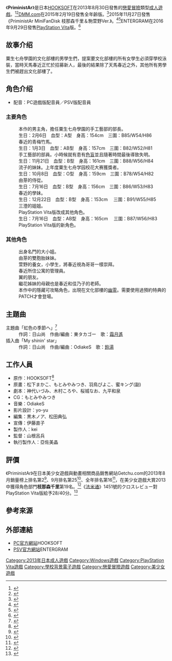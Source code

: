 {{NoteTA
| G1=Games
}}
{{Infobox animanga/Headerofja
|title= PriministAr
|image= PriministAr.jpg
|size= 262px
|caption= 
|japanese= PriministAr -プライミニスター-
|english= Primini Star
|kana= ふらいみにすたあ
|romaji= Furaiminisytaa
|genre= [[戀愛|戀愛]]、校園
}}
{{Infobox animanga/Game
|標題=
|類型=[[戀愛冒險|戀愛冒險]]
|使用平台=Windows XP/Vista/7/8<br>[[PlayStation_Vita|PlayStation Vita]]
|遊戲引擎=
|開發團隊=[[HOOKSOFT|HOOKSOFT]]
|代理商=HOOKSOFT<br>[[DMM.com|DMM.com]]（DL版、全年齡版）<br>ENTERGRAM（PSV）
|製作人=kei
|監製=山根呂兵
|腳本=神代いづみ、木村ころや<br>桜城なお、九平和泉
|人物設定=松下まかこ、もとみやみつき<br>羽鳥ぴよこ、蜜キング（副畫師）
|音樂=OdiakeS
|遊戲人數=1
|發售日=2013年8月30日<br>2014年4月18日（DL版）<ref>{{cite web|url=http://www.dmm.co.jp/dc/pcgame/-/detail/=/cid=roboprn_0004/?i3_ref=search&i3_ord=1|script-title=ja:PriministAr -プライミニスター|publisher=[[DMM.com|DMM.com]]|accessdate=2015年11月19日|language=ja|archive-date=2015年11月19日|archive-url=https://web.archive.org/web/20151119175255/http://www.dmm.co.jp/dc/pcgame/-/detail/=/cid=roboprn_0004/?i3_ref=search&i3_ord=1|dead-url=no}}</ref><br>2015年2月19日（全年齡版）<br>2016年9月29日（PSV）
|對象年齡=18禁、全年齡（PC）
|結局數=7
}}
{{Infobox animanga/Game
|標題=MiniFanDisc 枝那森千里＆駒萱野Ver.
|類型=戀愛冒險
|使用平台=Windows XP/Vista/7/8
|遊戲引擎=
|開發團隊=HOOKSOFT
|代理商=HOOKSOFT
|製作人=
|監製=
|腳本=桜城なお
|人物設定=もとみやみつき
|音樂=
|遊戲人數=1
|發售日=2015年11月27日
|對象年齡=18禁
|結局數=2
}}
{{Infobox animanga/Footerofja}}
《'''PriministAr'''》是日本[[HOOKSOFT|HOOKSOFT]]在2013年8月30日發售的[[戀愛冒險|戀愛冒險]]類型[[日本成人遊戲|成人遊戲]]。<ref name="test">{{cite web|url=http://www.hook-net.jp/priministar/|script-title=ja:PriministAr -プライミニスター-|publisher=HOOKSOFT|accessdate=2015年7月15日|language=ja|archive-date=2015年7月15日|archive-url=https://web.archive.org/web/20150715085637/http://www.hook-net.jp/priministar/|dead-url=no}}</ref><ref>{{cite web|url=https://vndb.org/v12447|title=PriministAr|publisher=The Visual Novel Database|accessdate=2015年11月17日|language=en|archive-date=2015年1月5日|archive-url=https://web.archive.org/web/20150105053413/https://vndb.org/v12447|dead-url=no}}</ref>[[DMM.com|DMM.com]]在2015年2月19日發售全年齡版。<ref>{{cite web|url=http://dlsoft.dmm.com/detail/ihas_0001/|script-title=ja:PriministAr -プライミニスター-|publisher=DMM.com|accessdate=2017年3月11日|language=ja|archive-date=2017年7月4日|archive-url=https://web.archive.org/web/20170704092740/http://dlsoft.dmm.com/detail/ihas_0001/|dead-url=no}}</ref>2015年11月27日發售《PriministAr MiniFanDisk 枝那森千里＆駒萱野Ver.》。<ref>{{cite web|url=http://www.getchu.com/soft.phtml?id=873221|script-title=ja:PriministAr -プライミニスター- MiniFanDisc 枝那森千里＆駒萱野Ver. 初回版|publisher=Getchu.com|accessdate=2015年10月25日|language=ja|archive-date=2015年10月23日|archive-url=https://web.archive.org/web/20151023181443/http://www.getchu.com/soft.phtml?id=873221|dead-url=no}}</ref><ref>{{cite web|url=https://vndb.org/v16244|title=PriministAr MiniFanDisc Enamori Senri & Koma Kayano Ver.|publisher=The Visual Novel Database|accessdate=2015年11月17日|language=en|archive-date=2016年12月8日|archive-url=https://web.archive.org/web/20161208230352/https://vndb.org/v16244|dead-url=no}}</ref>ENTERGRAM在2016年9月29日發售[[PlayStation_Vita|PlayStation Vita]]版。<ref>{{Cite web|url=http://www.4gamer.net/games/348/G034877/|script-title=ja:PriministAr -プライミニスター-|publisher=4Gamer.net|language=ja|accessdate=2016-12-18|archive-date=2016-12-20|archive-url=https://web.archive.org/web/20161220152938/http://www.4gamer.net/games/348/G034877/|dead-url=no}}</ref>

== 故事介绍 ==
粟生七舟學園的文化部樓的男學生們，提案要文化部樓的所有女學生必須穿學校泳裝，當時天馬春近正忙於招募新人，最後的結果除了天馬春近之外，其他所有男學生們被趕出文化部樓了。

== 角色介绍 ==
*配音：PC遊戲版配音員／PSV版配音員
=== 主要角色 ===
;{{nihongo|天馬春近|天馬 春近（てんま はるちか）}}
:本作的男主角，擔任粟生七舟學園的手工藝部的部長。
;{{nihongo|安藝佳乃子|安芸 かのこ（あき かのこ）||聲：{{tsl|ja|秋野花|秋野花}}<ref>{{cite web|url=http://www.hook-net.jp/priministar/chara/01_kanoko.html|script-title=ja:安芸 かのこ|publisher=[[HOOKSOFT|HOOKSOFT]]|accessdate=2016年12月17日|language=ja|archive-date=2016年11月6日|archive-url=https://web.archive.org/web/20161106073247/http://www.hook-net.jp/priministar/chara/01_kanoko.html|dead-url=no}}</ref>／{{lang|ja|あさみほとり}}<ref name="Character">{{cite web|url=http://www.entergram.co.jp/priministar/character.html|title=Character|publisher=ENTERGRAM|accessdate=2016年12月17日|language=ja|archive-date=2016年10月27日|archive-url=https://web.archive.org/web/20161027023451/http://www.entergram.co.jp/priministar/character.html|dead-url=no}}</ref>}}
:生日：2月6日　血型：A型　身高：154cm　三圍：B85/W54/H86
:春近的青梅竹馬。
;{{nihongo|枝那森千里|枝那森 千里（えなもり せんり）||聲：{{tsl|ja|白月かなめ}}<ref>{{cite web|url=http://www.hook-net.jp/priministar/chara/02_senri.html|script-title=ja:枝那森 千里|publisher=HOOKSOFT|accessdate=2016年12月17日|language=ja|archive-date=2016年11月11日|archive-url=https://web.archive.org/web/20161111210500/http://www.hook-net.jp/priministar/chara/02_senri.html|dead-url=no}}</ref>／松山紗香<ref name="Character"/>}}
:生日：1月3日　血型：AB型　身高：157cm　三圍：B82/W52/H81
:手工藝部的部員。小時候就有患有[[色盲|色盲]]並且隨著時間最後導致失明。
;{{nihongo|繼花三澄|継花 三澄（つぎはな みすみ）||聲：{{tsl|ja|有栖川みや美}}<ref>{{cite web|url=http://www.hook-net.jp/priministar/chara/03_misumi.html|script-title=ja:継花 三澄|publisher=HOOKSOFT|accessdate=2016年12月17日|language=ja|archive-date=2016年10月21日|archive-url=https://web.archive.org/web/20161021052255/http://www.hook-net.jp/priministar/chara/03_misumi.html|dead-url=no}}</ref>／[[高田初美|高田初美]]<ref name="Character"/>}}
:生日：11月21日　血型：B型　身高：161cm　三圍：B88/W56/H84
:流子的妹妹。上年度粟生七舟学园校花大赛獲獎者。
;{{nihongo|木倉汐路|木倉 汐路（きくら しおじ）||聲：[[青葉林檎|青葉林檎]]<ref>{{cite web|url=http://www.hook-net.jp/priministar/chara/04_shioji.html|script-title=ja:木倉 汐路|publisher=HOOKSOFT|accessdate=2016年12月17日|language=ja|archive-date=2016年11月6日|archive-url=https://web.archive.org/web/20161106072439/http://www.hook-net.jp/priministar/chara/04_shioji.html|dead-url=no}}</ref>／北野愛<ref name="Character"/>}}
:生日：10月8日　血型：O型　身高：159cm　三圍：B78/W54/H82
:由芽的侍從。
;{{nihongo|桐理翼|桐理 つばさ（とうり つばさ）||聲：{{tsl|ja|百瀬ぽこ}}<ref>{{cite web|url=http://www.hook-net.jp/priministar/chara/05_tsubasa.html|script-title=ja:桐理 つばさ|publisher=HOOKSOFT|accessdate=2016年12月17日|language=ja|archive-date=2016年11月6日|archive-url=https://web.archive.org/web/20161106073738/http://www.hook-net.jp/priministar/chara/05_tsubasa.html|dead-url=no}}</ref>／岩崎春奈<ref name="Character"/>}}
:生日：7月16日　血型：B型　身高：156cm　三圍：B86/W53/H83
:春近的學妹。
;{{nihongo|繼花流流子|継花 流々子（つぎはな るるこ）||聲：{{tsl|ja|藤咲ウサ}}<ref>{{cite web|url=http://www.hook-net.jp/priministar/chara/06_ruruko.html|script-title=ja:継花 流々子|publisher=HOOKSOFT|accessdate=2016年12月17日|language=ja|archive-date=2014年6月14日|archive-url=https://web.archive.org/web/20140614053837/http://www.hook-net.jp/priministar/chara/06_ruruko.html|dead-url=no}}</ref>／[[櫻咲千依|櫻咲千依]]<ref name="Character"/>}}
:生日：12月22日　血型：B型　身高：153cm　 三圍：B91/W55/H85
:三澄的姐姐。
:PlayStation Vita版改成其他角色。
;{{nihongo|伊林彩里|伊林いろり|||聲：[[佐倉綾音|佐倉綾音]]<ref name="Character"/>}}
:生日：7月16日　血型：AB型　身高：165cm　 三圍：B87/W56/H83
:PlayStation Vita版的新角色。

=== 其他角色 ===
;{{nihongo|參宮由芽|参宮 由芽（さんぐう ゆめ）||聲：{{lang|ja|[[早瀨彌生|早瀬ゃょぃ]]}}<ref>{{cite web|url=http://www.hook-net.jp/priministar/chara/07_yume.html|script-title=ja:参宮 由芽|publisher=HOOKSOFT|accessdate=2016年12月17日|language=ja|archive-date=2016年11月6日|archive-url=https://web.archive.org/web/20161106064053/http://www.hook-net.jp/priministar/chara/07_yume.html|dead-url=no}}</ref>}}
:出身名門的大小姐。
;{{nihongo|參宮巴菜|参宮 巴菜（さんぐう はな）||聲：{{lang|ja|早瀬ゃょぃ}}<ref>{{cite web|url=http://www.hook-net.jp/priministar/chara/08_hana.html|script-title=ja:参宮 巴菜|publisher=HOOKSOFT|accessdate=2016年12月17日|language=ja|archive-date=2016年11月13日|archive-url=https://web.archive.org/web/20161113182349/http://www.hook-net.jp/priministar/chara/08_hana.html|dead-url=no}}</ref>}}
:由芽的雙胞胎妹妹。
;{{nihongo|駒小系|駒 小糸（こま こいと）||聲：{{tsl|ja|雪村とあ}}<ref>{{cite web|url=http://www.hook-net.jp/priministar/chara/09_koito.html|script-title=ja:駒 小糸|publisher=HOOKSOFT|accessdate=2016年12月17日|language=ja|archive-date=2016年11月6日|archive-url=https://web.archive.org/web/20161106062933/http://www.hook-net.jp/priministar/chara/09_koito.html|dead-url=no}}</ref>}}
:萱野的養女，小學生，將春近視為哥哥一樣崇拜。
;{{nihongo|駒萱野|駒 萱野（こま かやの）||聲：{{tsl|ja|美月 (声優)|美月}}<ref>{{cite web|url=http://www.hook-net.jp/priministar/chara/10_kayano.html|script-title=ja:駒 萱野|publisher=HOOKSOFT|accessdate=2016年12月17日|language=ja|archive-date=2016年11月6日|archive-url=https://web.archive.org/web/20161106062945/http://www.hook-net.jp/priministar/chara/10_kayano.html|dead-url=no}}</ref>}}
:春近所住公寓的管理員。
;{{nihongo|比古咲花蓮|比古咲 花蓮（ひこさき かれん）||聲：{{tsl|ja|奏雨|奏雨}}<ref>{{cite web|url=http://www.hook-net.jp/priministar/chara/11_karen.html|script-title=ja:比古咲 花蓮|publisher=HOOKSOFT|accessdate=2016年12月17日|language=ja|archive-date=2014年2月19日|archive-url=https://web.archive.org/web/20140219012841/http://www.hook-net.jp/priministar/chara/11_karen.html|dead-url=no}}</ref>}}
:翼的朋友。
;{{nihongo|繼花十貴惠|継花 十貴恵（つぎはな ときえ）||聲：[[櫻川未央|櫻川未央]]<ref>{{cite web|url=http://www.hook-net.jp/priministar/chara/12_tokie.html|script-title=ja:継花 十貴恵|publisher=HOOKSOFT|accessdate=2016年12月17日|language=ja|archive-date=2016年11月13日|archive-url=https://web.archive.org/web/20161113182116/http://www.hook-net.jp/priministar/chara/12_tokie.html|dead-url=no}}</ref>}}
:繼花姊妹的母親也是春近和佳乃子的老師。
;{{nihongo|幽靈|幽霊||聲：[[北都南|北都南]]<ref>{{cite web|url=http://www.hook-net.jp/priministar/chara/13_yuurei.html|script-title=ja:幽霊|publisher=HOOKSOFT|accessdate=2016年12月17日|language=ja|archive-date=2016年11月13日|archive-url=https://web.archive.org/web/20161113182955/http://www.hook-net.jp/priministar/chara/13_yuurei.html|dead-url=no}}</ref>}}
:本作中的隱藏可攻略角色，出現在文化部樓的[[幽霊|幽霊]]。需要使用過預約特典的PATCH才會登場。

== 主題曲 ==
;主題曲「虹色の季節へ」<ref>{{cite web|script-title=ja:PriministAr －プライミニスター－|url=http://erogetrailers.com/soft/10504|publisher=ErogeTrailers|language=ja|accessdate=2017年3月11日|archive-date=2016年10月7日|archive-url=https://web.archive.org/web/20161007143116/http://erogetrailers.com/soft/10504|dead-url=no}}</ref>
:作詞：日山尚　作曲/編曲：東タカゴー　歌：[[霜月遙|霜月遙]]
;插入曲「My shinin' star」
:作詞：日山尚　作曲/編曲：OdiakeS　歌：[[鈴湯|鈴湯]]

==工作人員==
*原作：HOOKSOFT<ref>{{cite web|script-title=ja:PriministAr -プライミニスター|url=http://erogamescape.dyndns.org/~ap2/ero/toukei_kaiseki/game.php?game=18939|publisher=ErogameScape -エロゲー批評空間-|language=ja|accessdate=2017年3月11日|archive-date=2016年4月2日|archive-url=https://web.archive.org/web/20160402000918/http://erogamescape.dyndns.org/~ap2/ero/toukei_kaiseki/game.php?game=18939|dead-url=no}}</ref>
*原畫：松下まかこ、もとみやみつき、羽鳥ぴよこ、蜜キング(副)
*劇本：神代いづみ、木村ころや、桜城なお、九平和泉
*CG：もとみやみつき
*音樂：OdiakeS
*影片設計：yo-yu
*編集：黒木ノア、松田典弘
*宣傳：伊藤直子
*製作人：kei
*監督：山根呂兵
*執行製作人：亞佐美晶

== 評價 ==
《PriministAr》在日本美少女遊戲與動畫相關商品銷售網站Getchu.com的2013年8月銷量榜上排名第2<ref>{{cite web|url=http://www.getchu.com/pc/salesranking201308.html|script-title=ja:2013年・8月セールスランキング|publisher=Getchu.com|accessdate=2015年7月15日|language=ja|archive-date=2015年7月6日|archive-url=https://web.archive.org/web/20150706153306/http://www.getchu.com/pc/salesranking201308.html|dead-url=no}}</ref>、9月排名第25<ref>{{cite web|url=http://www.getchu.com/pc/salesranking201309.html|script-title=ja:2013年・9月セールスランキング|publisher=Getchu.com|accessdate=2015年7月15日|language=ja|archive-date=2014年4月28日|archive-url=https://web.archive.org/web/20140428120949/http://www.getchu.com/pc/salesranking201309.html?gc=gc|dead-url=no}}</ref>、全年排名第16<ref>{{cite web|url=http://www.getchu.com/pc/salesranking2013.html|script-title=ja:2013年　ゲーム・セールスランキング|publisher=Getchu.com|accessdate=2015年7月15日|language=ja|archive-date=2014年7月17日|archive-url=https://web.archive.org/web/20140717035900/http://www.getchu.com/pc/salesranking2013.html|dead-url=no}}</ref>，在美少女遊戲大賞2013中獲得角色部門'''枝那森千里'''第19名。<ref>{{cite web|url=http://www.getchu.com/pc/2013_g_ranking/chara.html|script-title=ja:美少女ゲーム大賞2013 －キャラクター部門投票・結果発表－|publisher=Getchu.com|accessdate=2016年1月20日|language=ja|archive-date=2017年8月1日|archive-url=https://web.archive.org/web/20170801151236/http://www.getchu.com/pc/2013_g_ranking/chara.html|dead-url=no}}</ref>《[[法米通|法米通]]》1451號的クロスレビュー對PlayStation Vita版給予28/40分。<ref>{{cite web|script-title=ja:PriministAr -プライミニスター-|url=http://www.famitsu.com/cominy/?m=pc&a=page_h_title&title_id=33582|publisher=[[法米通|法米通]]|language=ja|accessdate=2017年3月11日|archive-date=2016年10月10日|archive-url=https://web.archive.org/web/20161010133307/http://www.famitsu.com/cominy/?m=pc&a=page_h_title&title_id=33582|dead-url=no}}</ref>

== 參考來源 ==
{{Reflist|2}}

== 外部連結 ==
*[http://www.hook-net.jp/priministar/ PC官方網站]{{Wayback|url=http://www.hook-net.jp/priministar/ |date=20150321200605 }}HOOKSOFT{{ja icon}}
*[http://www.entergram.co.jp/priministar/ PSV官方網站]{{Wayback|url=http://www.entergram.co.jp/priministar/ |date=20160704070624 }}ENTERGRAM{{ja icon}}

{{HOOKSOFT}}

{{DEFAULTSORT:PriministAr}}
[[Category:2013年日本成人遊戲|Category:2013年日本成人遊戲]]
[[Category:Windows遊戲|Category:Windows遊戲]]
[[Category:PlayStation_Vita遊戲|Category:PlayStation Vita遊戲]]
[[Category:學校背景電子遊戲|Category:學校背景電子遊戲]]
[[Category:戀愛冒險遊戲|Category:戀愛冒險遊戲]]
[[Category:美少女遊戲|Category:美少女遊戲]]